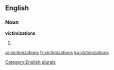 
==English==

===Noun===
'''victimizations'''

# {{plural of|victimization}}

[[Category:English plurals]]

[[ar:victimizations]]
[[fr:victimizations]]
[[ku:victimizations]]